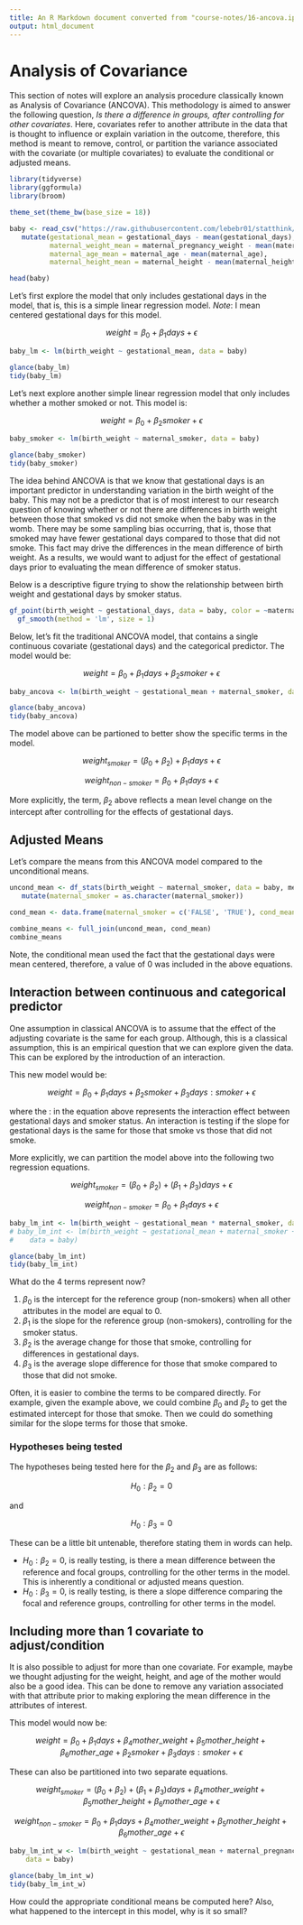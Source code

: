 ```yaml
---
title: An R Markdown document converted from "course-notes/16-ancova.ipynb"
output: html_document
---
```


# Analysis of Covariance 

This section of notes will explore an analysis procedure classically known as Analysis of Covariance (ANCOVA). This methodology is aimed to answer the following question, *Is there a difference in groups, after controlling for other covariates*. Here, covariates refer to another attribute in the data that is thought to influence or explain variation in the outcome, therefore, this method is meant to remove, control, or partition the variance associated with the covariate (or multiple covariates) to evaluate the conditional or adjusted means.

```r
library(tidyverse)
library(ggformula)
library(broom)

theme_set(theme_bw(base_size = 18))

baby <- read_csv("https://raw.githubusercontent.com/lebebr01/statthink/main/data-raw/baby.csv") %>%
   mutate(gestational_mean = gestational_days - mean(gestational_days),
          maternal_weight_mean = maternal_pregnancy_weight - mean(maternal_pregnancy_weight),
          maternal_age_mean = maternal_age - mean(maternal_age),
          maternal_height_mean = maternal_height - mean(maternal_height))

head(baby)
```

Let's first explore the model that only includes gestational days in the model, that is, this is a simple linear regression model. *Note*: I mean centered gestational days for this model. 

$$
weight = \beta_{0} + \beta_{1} days + \epsilon
$$

```r
baby_lm <- lm(birth_weight ~ gestational_mean, data = baby)

glance(baby_lm)
tidy(baby_lm)
```

Let's next explore another simple linear regression model that only includes whether a mother smoked or not. This model is:

$$
weight = \beta_{0} + \beta_{2} smoker + \epsilon
$$

```r
baby_smoker <- lm(birth_weight ~ maternal_smoker, data = baby)

glance(baby_smoker)
tidy(baby_smoker)
```

The idea behind ANCOVA is that we know that gestational days is an important predictor in understanding variation in the birth weight of the baby. This may not be a predictor that is of most interest to our research question of knowing whether or not there are differences in birth weight between those that smoked vs did not smoke when the baby was in the womb. There may be some sampling bias occurring, that is, those that smoked may have fewer gestational days compared to those that did not smoke. This fact may drive the differences in the mean difference of birth weight. As a results, we would want to adjust for the effect of gestational days prior to evaluating the mean difference of smoker status. 

Below is a descriptive figure trying to show the relationship between birth weight and gestational days by smoker status. 

```r
gf_point(birth_weight ~ gestational_days, data = baby, color = ~maternal_smoker, size = 4) %>%
  gf_smooth(method = 'lm', size = 1)
```

Below, let's fit the traditional ANCOVA model, that contains a single continuous covariate (gestational days) and the categorical predictor. The model would be:

$$
weight = \beta_{0} + \beta_{1} days + \beta_{2} smoker + \epsilon
$$

```r
baby_ancova <- lm(birth_weight ~ gestational_mean + maternal_smoker, data = baby)

glance(baby_ancova)
tidy(baby_ancova)
```

The model above can be partioned to better show the specific terms in the model. 

$$
weight_{smoker} = (\beta_{0} + \beta_{2}) + \beta_{1} days + \epsilon
$$

$$
weight_{non-smoker} = \beta_{0} + \beta_{1} days + \epsilon
$$

More explicitly, the term, $\beta_{2}$ above reflects a mean level change on the intercept after controlling for the effects of gestational days.

## Adjusted Means

Let's compare the means from this ANCOVA model compared to the unconditional means.

```r
uncond_mean <- df_stats(birth_weight ~ maternal_smoker, data = baby, mean) %>%
   mutate(maternal_smoker = as.character(maternal_smoker))

cond_mean <- data.frame(maternal_smoker = c('FALSE', 'TRUE'), cond_mean = c(122.74, 122.74 - 8.37))

combine_means <- full_join(uncond_mean, cond_mean)
combine_means
```

Note, the conditional mean used the fact that the gestational days were mean centered, therefore, a value of 0 was included in the above equations. 

## Interaction between continuous and categorical predictor

One assumption in classical ANCOVA is to assume that the effect of the adjusting covariate is the same for each group. Although, this is a classical assumption, this is an empirical question that we can explore given the data. This can be explored by the introduction of an interaction. 

This new model would be: 

$$
weight = \beta_{0} + \beta_{1} days + \beta_{2} smoker + \beta_{3} days:smoker + \epsilon
$$

where the $:$ in the equation above represents the interaction effect between gestational days and smoker status. An interaction is testing if the slope for gestational days is the same for those that smoke vs those that did not smoke. 

More explicitly, we can partition the model above into the following two regression equations. 

$$
weight_{smoker} = (\beta_{0} + \beta_{2}) + (\beta_{1} + \beta_{3}) days + \epsilon
$$

$$
weight_{non-smoker} = \beta_{0} + \beta_{1} days + \epsilon
$$

```r
baby_lm_int <- lm(birth_weight ~ gestational_mean * maternal_smoker, data = baby)
# baby_lm_int <- lm(birth_weight ~ gestational_mean + maternal_smoker + gestational_mean:maternal_smoker, 
#    data = baby)

glance(baby_lm_int)
tidy(baby_lm_int)
```

What do the 4 terms represent now?

1. $\beta_{0}$ is the intercept for the reference group (non-smokers) when all other attributes in the model are equal to 0. 
2. $\beta_{1}$ is the slope for the reference group (non-smokers), controlling for the smoker status.
3. $\beta_{2}$ is the average change for those that smoke, controlling for differences in gestational days.
4. $\beta_{3}$ is the average slope difference for those that smoke compared to those that did not smoke. 

Often, it is easier to combine the terms to be compared directly. For example, given the example above, we could combine $\beta_{0}$ and $\beta_{2}$ to get the estimated intercept for those that smoke. Then we could do something similar for the slope terms for those that smoke. 

### Hypotheses being tested

The hypotheses being tested here for the $\beta_{2}$ and $\beta_{3}$ are as follows:

$$
H_{0}: \beta_{2} = 0
$$

and 

$$ 
H_{0}: \beta_{3} = 0
$$

These can be a little bit untenable, therefore stating them in words can help. 

+ $H_{0}: \beta_{2} = 0$, is really testing, is there a mean difference between the reference and focal groups, controlling for the other terms in the model. This is inherently a conditional or adjusted means question. 
+ $H_{0}: \beta_{3} = 0$, is really testing, is there a slope difference comparing the focal and reference groups, controlling for other terms in the model. 

## Including more than 1 covariate to adjust/condition

It is also possible to adjust for more than one covariate. For example, maybe we thought adjusting for the weight, height, and age of the mother would also be a good idea. This can be done to remove any variation associated with that attribute prior to making exploring the mean difference in the attributes of interest. 

This model would now be:

$$
weight = \beta_{0} + \beta_{1} days + \beta_{4} mother\_weight + \beta_{5} mother\_height + \beta_{6} mother\_age + \beta_{2} smoker + \beta_{3} days:smoker + \epsilon
$$

These can also be partitioned into two separate equations. 

$$
weight_{smoker} = (\beta_{0} + \beta_{2}) + (\beta_{1} + \beta_{3}) days + \beta_{4} mother\_weight + \beta_{5} mother\_height + \beta_{6} mother\_age + \epsilon
$$

$$
weight_{non-smoker} = \beta_{0} + \beta_{1} days + \beta_{4} mother\_weight + \beta_{5} mother\_height + \beta_{6} mother\_age + \epsilon
$$

```r
baby_lm_int_w <- lm(birth_weight ~ gestational_mean + maternal_pregnancy_weight + maternal_height + maternal_age + maternal_smoker + gestational_mean:maternal_smoker, 
    data = baby)

glance(baby_lm_int_w)
tidy(baby_lm_int_w)
```

How could the appropriate conditional means be computed here? Also, what happened to the intercept in this model, why is it so small?

